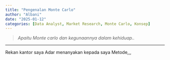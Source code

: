 ```yaml
---
title: "Pengenalan Monte Carlo"
author: "Albani"
date: "2025-01-12"
categories: [Data Analyst, Market Research, Monte Carlo, Konsep]
---
```

> *Apaitu Monte carlo dan kegunaannya dalam kehiduap..*

-------

Rekan kantor saya Adar menanyakan kepada saya Metode,,,